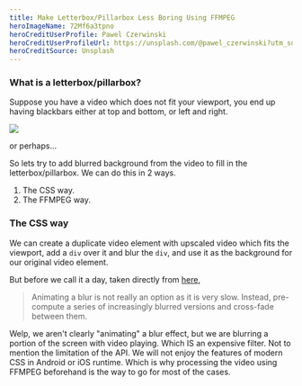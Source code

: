 ```yaml
---
title: Make Letterbox/Pillarbox Less Boring Using FFMPEG
heroImageName: 72Mf6a3tpno
heroCreditUserProfile: Pawel Czerwinski
heroCreditUserProfileUrl: https://unsplash.com/@pawel_czerwinski?utm_source=unsplash&utm_medium=referral&utm_content=creditCopyText
heroCreditSource: Unsplash
---
```


### What is a letterbox/pillarbox?

Suppose you have a video which does not fit your viewport, you end up having blackbars either at top and bottom, or left and right.

<Image
  width={439}
  height={572}
  layout="intrinsic"
  src="/img/blog/blurred-wings-and letterbox-effect-using-ffmpeg/diag.png"
/>

or perhaps...

So lets try to add blurred background from the video to fill in the letterbox/pillarbox. We can do this in 2 ways.

1. The CSS way.
2. The FFMPEG way.

### The CSS way

We can create a duplicate video element with upscaled video which fits the viewport, add a `div` over it and blur the `div`, and use it as the background for our original video element.

But before we call it a day, taken directly from [here](https://developers.google.com/web/updates/2017/10/animated-blur#tldr),

> Animating a blur is not really an option as it is very slow. Instead, pre-compute a series of increasingly blurred versions and cross-fade between them.

Welp, we aren't clearly "animating" a blur effect, but we are blurring a portion of the screen with video playing. Which IS an expensive filter. Not to mention the limitation of the API. We will not enjoy the features of modern CSS in Android or iOS runtime. Which is why processing the video using FFMPEG beforehand is the way to go for most of the cases.
